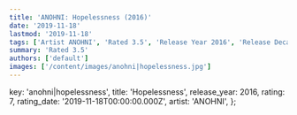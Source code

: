 ```yaml
---
title: 'ANOHNI: Hopelessness (2016)'
date: '2019-11-18'
lastmod: '2019-11-18'
tags: ['Artist ANOHNI', 'Rated 3.5', 'Release Year 2016', 'Release Decade 2010']
summary: 'Rated 3.5'
authors: ['default']
images: ['/content/images/anohni|hopelessness.jpg']
---
```


  key: 'anohni|hopelessness',
  title: 'Hopelessness',
  release_year: 2016,
  rating: 7,
  rating_date: '2019-11-18T00:00:00.000Z',
  artist: 'ANOHNI',
};

<MusicRating data={data} />
